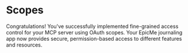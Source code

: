 # Scopes

<EpicVideo url="https://www.epicai.pro/workshops/day-7-8-mcp-auth/outro-to-scopes-xywcb" />

Congratulations! You've successfully implemented fine-grained access control for your MCP server using OAuth scopes. Your EpicMe journaling app now provides secure, permission-based access to different features and resources.
